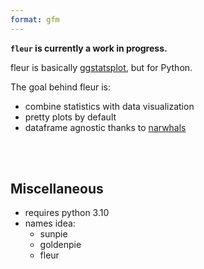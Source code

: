 ```yaml
---
format: gfm
---
```


<!-- Automatically generated, uses README.qmd to modify README.md -->

**`fleur` is currently a work in progress.**

fleur is basically [ggstatsplot](https://indrajeetpatil.github.io/ggstatsplot/index.html), but for Python.

The goal behind fleur is:

- combine statistics with data visualization
- pretty plots by default
- dataframe agnostic thanks to [narwhals](https://narwhals-dev.github.io/narwhals/)

<br><br>

## Miscellaneous

- requires python 3.10
- names idea:
   - sunpie
   - goldenpie
   - fleur
